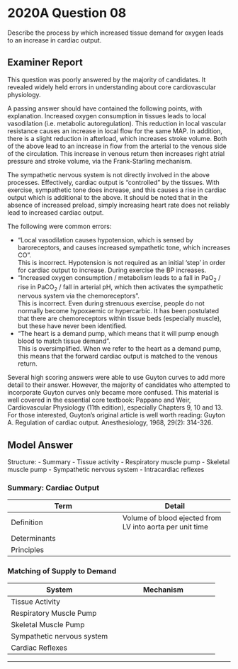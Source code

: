 # 2020A Question 08 

Describe the process by which increased tissue demand for oxygen leads to an increase in cardiac output.


## Examiner Report

This question was poorly answered by the majority of candidates. It revealed widely held errors in understanding about core cardiovascular physiology.


A passing answer should have contained the following points, with explanation. Increased oxygen consumption in tissues leads to local vasodilation (i.e. metabolic autoregulation). This reduction in local vascular resistance causes an increase in local flow for the same MAP. In addition, there is a slight reduction in afterload, which increases stroke volume. Both of the above lead to an increase in flow from the arterial to the venous side of the circulation. This increase in venous return then increases right atrial pressure and stroke volume, via the Frank-Starling mechanism.


The sympathetic nervous system is not directly involved in the above processes. Effectively, cardiac output is “controlled” by the tissues. With exercise, sympathetic tone does increase, and this causes a rise in cardiac output which is additional to the above. It should be noted that in the absence of increased preload, simply increasing heart rate does not reliably lead to increased cardiac output.


The following were common errors:

* “Local vasodilation causes hypotension, which is sensed by baroreceptors, and causes increased sympathetic tone, which increases CO”.\
This is incorrect. Hypotension is not required as an initial ‘step’ in order for cardiac output to increase. During exercise the BP increases.
* “Increased oxygen consumption / metabolism leads to a fall in PaO~2~ / rise in PaCO~2~ / fall in arterial pH, which then activates the sympathetic nervous system via the chemoreceptors”.\
This is incorrect. Even during strenuous exercise, people do not normally become hypoxaemic or hypercarbic. It has been postulated that there are chemoreceptors within tissue beds (especially muscle), but these have never been identified.
* “The heart is a demand pump, which means that it will pump enough blood to match tissue demand”.\
This is oversimplified. When we refer to the heart as a demand pump, this means that the forward cardiac output is matched to the venous return.


Several high scoring answers were able to use Guyton curves to add more detail to their answer. However, the majority of candidates who attempted to incorporate Guyton curves only became more confused.
This material is well covered in the essential core textbook: Pappano and Weir, Cardiovascular Physiology (11th edition), especially Chapters 9, 10 and 13. For those interested, Guyton’s original article is well worth reading: Guyton A. Regulation of cardiac output. Anesthesiology, 1968, 29(2): 314-326.

## Model Answer

Structure:
- Summary
- Tissue activity
- Respiratory muscle pump
- Skeletal muscle pump
- Sympathetic nervous system
- Intracardiac reflexes

### Summary: Cardiac Output


|Term|Detail|
| -- | -- |
|Definition|Volume of blood ejected from LV into aorta per unit time|
|Determinants|<p>Cardiac factors:</p><p>&emsp;- Heart rate</p><p>&emsp;- Contractility</p><p>Coupling factors:</p><p>&emsp;- Preload</p><p>&emsp;- Afterload</p>|
|Principles|<p>- Most important: Tissue activity ∝ Venous return ∝ Cardiac output</p><p>- i.e. Negative feedback loop</p><p>- i.e. Cardiac output (CO) is a slave to venous return (VR)</p>|


### Matching of Supply to Demand


|System|Mechanism|
| -- | -- |
|Tissue Activity|<p>Metabolic autoregulation:</p><p>- ↑ Tissue metabolic activity</p><p>- ↑ VO~2~, ↑ VCO~2~, ↑ H+, K^+^, adenosine, lactate</p><p>- Local vasodilatation</p><p>→ ↑ Rate of flow from arterial to venous circulation → ↑ VR<br>→ ↓ Afterload → ↑ CO (minor effect)</p><br><p>Heterometric autoregulation (Frank-Starling relationship):</p><p>- ↑ VR to RV</p><p>- ↑ VR to LV</p><p>- ↑ Preload</p><p>- ↑ Sarcomere stretch</p><p>- ↑ Ca^2+^ sensitisation</p><p>- ↑ Force of contraction</p><p>→ ↑ Cardiac output</p><br><p>Equilibration:</p><p>- ↑ CO</p><p>- ↓ CVP</p><p>- ↓ Preload</p><p>→ New equilibrium with ↑ CO, ↑ VR and slight ↑ CVP</p><br><p>Representation:</p><p><img src="/resources/cardiac-function.svg"></p>|
|Respiratory Muscle Pump|<p>- ↑ Tissue activity</p><p>- ↑ VO~2~</p><p>- ↑ VCO~2~ (Krebs cycle)</p><p>- ↑ PaCO~2~</p><p>- ↑ Activation of peripheral and central chemoreceptors</p><p>- ↑ Frequency and amplitude of breathing</p><p>- ↑ -ve pressure during inspiration → ↑ VR to RV</p><p>- ↑ +ve pressure during expiration → ↑ VR to LV</p><p>- ↑ CO</p><p>→ VR during spont vent exceeds VR during apnoea</p><p>→ Important during exercise</p>|
|Skeletal Muscle Pump|<p>- ↑ Muscle isometric contraction</p><p>- ↑ Compression of capacitance vessels</p><p>- ↑ VR</p><p>- ↑ CO</p><p>*→ Important during exercise*</p>|
|Sympathetic nervous system|<p>- ↑ Skeletal muscle activity</p><p>- Multiple reflex pathways (central, vascular, skeletal)</p><p>- ↓↓ SVR, ↑ HR, ↑ contractility, constrict capacitance vessels → ↑ VR</p><p>- ↑ CO</p><p>→ Important during exercise</p>|
|Cardiac Reflexes|<p>Bainbridge effect:</p><p>- ↑ VR</p><p>- ↑ Atrial stretch</p><p>- ↑ HR</p><p>- ↑ CO</p><br><p>Bowditch effect:</p><p>- ↑ HR</p><p>- ↑ ICF [Ca^2+^]</p><p>- ↑ Contractility</p><p>- ↑ CO</p>|


--- 

